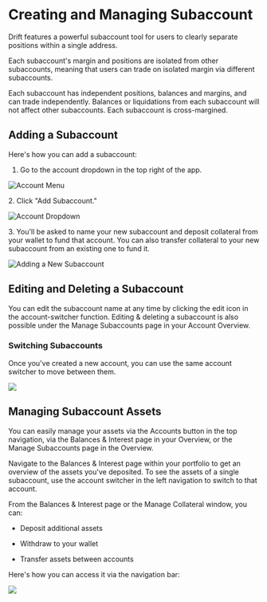 # Creating and Managing Subaccount

Drift features a powerful subaccount tool for users to clearly separate positions within a single address.  

Each subaccount's margin and positions are isolated from other subaccounts, meaning that users can trade on isolated margin via different subaccounts.  

Each subaccount has independent positions, balances and margins, and can trade independently. Balances or liquidations from each subaccount will not affect other subaccounts. Each subaccount is cross-margined.

## Adding a Subaccount

Here's how you can add a subaccount:

1.  Go to the account dropdown in the top right of the app.

![Account Menu](public/assets/vyi6ndY7NLKNxsgOKwlul_accountswitch.png)

2\. Click "Add Subaccount."

![Account Dropdown](public/assets/4p3uxGuLrHi_3RxxEXGd-_subaccount.png)

3\. You'll be asked to name your new subaccount and deposit collateral from your wallet to fund that account. You can also transfer collateral to your new subaccount from an existing one to fund it.

![Adding a New Subaccount](public/assets/G648H8RneRHotAOLTrdjP_typeadd-account-wallet-statefocused.png)

## Editing and Deleting a Subaccount

You can edit the subaccount name at any time by clicking the edit icon in the account-switcher function. Editing & deleting a subaccount is also possible under the Manage Subaccounts page in your Account Overview.  

### Switching Subaccounts

Once you've created a new account, you can use the same account switcher to move between them.

![](public/assets/fwwcCcRroK8pA4hGg_L9B_screen-shot-2022-10-18-at-62504-pm.png)

## Managing Subaccount Assets

You can easily manage your assets via the Accounts button in the top navigation, via the Balances & Interest page in your Overview, or the Manage Subaccounts page in the Overview.

Navigate to the Balances & Interest page within your portfolio to get an overview of the assets you've deposited. To see the assets of a single subaccount, use the account switcher in the left navigation to switch to that account.

From the Balances & Interest page or the Manage Collateral window, you can:

-   Deposit additional assets

-   Withdraw to your wallet

-   Transfer assets between accounts

Here's how you can access it via the navigation bar:

![](public/assets/-fvDPAylp8Kc0Ais_6BkA_collateral.png)
